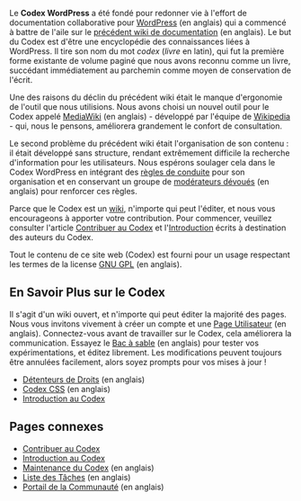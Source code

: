 {{French Header}}
Le '''Codex WordPress''' a été fondé pour redonner vie à l'effort de documentation collaborative pour [[WordPress]] (en anglais) qui a commencé à battre de l'aile sur le [http://wiki.wordpress.org/ précédent wiki de documentation] (en anglais). Le but du Codex est d'être une encyclopédie des connaissances liées à WordPress. Il tire son nom du mot ''codex'' (''livre'' en latin), qui fut la première forme existante de volume paginé que nous avons reconnu comme un livre, succédant immédiatement au parchemin comme moyen de conservation de l'écrit.

Une des raisons du déclin du précédent wiki était le manque d'ergonomie de l'outil que nous utilisions. Nous avons choisi un nouvel outil pour le Codex appelé [http://wikipedia.sourceforge.net/ MediaWiki] (en anglais) - développé par l'équipe de [http://fr.wikipedia.org/ Wikipedia] - qui, nous le pensons, améliorera grandement le confort de consultation.

Le second problème du précédent wiki était l'organisation de son contenu : il était développé sans structure, rendant extrêmement difficile la recherche d'information pour les utilisateurs. Nous espérons soulager cela dans le Codex WordPress en intégrant des [[fr:Codex:Introduction | règles de conduite]] pour son organisation et en conservant un groupe de [[Documentation_team|modérateurs dévoués]] (en anglais) pour renforcer ces règles.

Parce que le Codex est un [http://fr.wikipedia.org/wiki/Wiki wiki], n'importe qui peut l'éditer, et nous vous encourageons à apporter votre contribution. Pour commencer, veuillez consulter l'article [[fr:Codex:Contribuer | Contribuer au Codex]] et l'[[fr:Codex:Introduction|Introduction]] écrits à destination des auteurs du Codex.

Tout le contenu de ce site web (Codex) est fourni pour un usage respectant les termes de la license [[GPL | GNU GPL]] (en anglais).

== En Savoir Plus sur le Codex ==
Il s'agit d'un wiki ouvert, et n'importe qui peut éditer la majorité des pages. Nous vous invitons vivement à créer un compte et une [[Codex:Creating_a_User_Page | Page Utilisateur]] (en anglais). Connectez-vous avant de travailler sur le Codex, cela améliorera la communication. Essayez le [[Sandbox | Bac à sable]] (en anglais) pour tester vos expérimentations, et éditez librement. Les modifications peuvent toujours être annulées facilement, alors soyez prompts pour vos mises à jour !
*[[Copyright_Holders | Détenteurs de Droits]] (en anglais)
*[[Codex:Codex_CSS|Codex CSS]] (en anglais)
*[[fr:Codex:Introduction|Introduction au Codex]]

== Pages connexes ==
*[[fr:Codex:Contribuer|Contribuer au Codex]]
*[[fr:Codex:Introduction|Introduction au Codex]]
*[[Codex:Maintenance|Maintenance du Codex]] (en anglais)
*[[Codex:Tasks|Liste des Tâches]] (en anglais)
*[[Codex:Community_Portal|Portail de la Communauté]] (en anglais)